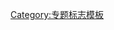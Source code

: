 {{WPBannerMeta
|PROJECT             = 匈牙利
|BANNER_NAME         = Template:WikiProject Hungary
|substcheck         = <includeonly>{{subst:</includeonly><includeonly>substcheck}}</includeonly>
|small              = {{{small|}}}
|category           = {{{category|¬}}}
|category_trad      = yes
|listas             = {{{listas|}}}
|IMAGE_LEFT          = Coat of Arms of Hungary.svg

|QUALITY_SCALE      = extended
|class              = {{{class|}}}

|importance         = {{{importance|}}}

|ASSESSMENT_LINK    = 
|COMMENTS           = yes
|COMMENTS_CAT       = 
|COMMENTS_FORCE     = yes

|MAIN_ARTICLE       = 
|PORTAL             = 
|PORTAL_IMG         = 

}}<noinclude>{{documentation}}[[Category:专题标志模板]]</noinclude>